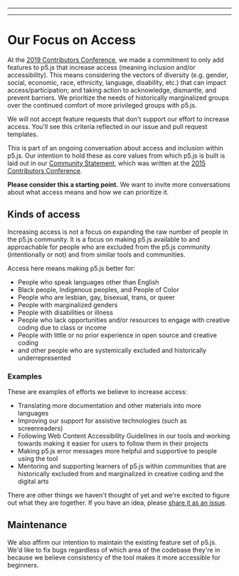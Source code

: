 
---

---
# Our Focus on Access

At the [2019 Contributors Conference](https://p5js.org/community/contributors-conference-2019.html), we made a commitment to only add features to p5.js that increase access (meaning inclusion and/or accessibility). This means considering the vectors of diversity (e.g. gender, social, economic, race, ethnicity, language, disability, etc.) that can impact access/participation; and taking action to acknowledge, dismantle, and prevent barriers. We prioritize the needs of historically marginalized groups over the continued comfort of more privileged groups with p5.js.

We will not accept feature requests that don't support our effort to increase access. You'll see this criteria reflected in our issue and pull request templates.

This is part of an ongoing conversation about access and inclusion within p5.js. Our intention to hold these as core values from which p5.js is built is laid out in our [Community Statement](../CODE_OF_CONDUCT/), which was written at the [2015 Contributors Conference](https://p5js.org/community/contributors-conference-2015.html).

**Please consider this a starting point.** We want to invite more conversations about what access means and how we can prioritize it.

## Kinds of access

Increasing access is not a focus on expanding the raw number of people in the p5.js community. It is a focus on making p5.js available to and approachable for people who are excluded from the p5.js community (intentionally or not) and from similar tools and communities.

Access here means making p5.js better for:

- People who speak languages other than English
- Black people, Indigenous peoples, and People of Color
- People who are lesbian, gay, bisexual, trans, or queer
- People with marginalized genders
- People with disabilities or illness
- People who lack opportunities and/or resources to engage with creative coding due to class or income
- People with little or no prior experience in open source and creative coding
- and other people who are systemically excluded and historically underrepresented

### Examples

These are examples of efforts we believe to increase access:

- Translating more documentation and other materials into more languages
- Improving our support for assistive technologies (such as screenreaders)
- Following Web Content Accessibility Guidelines in our tools and working towards making it easier for users to follow them in their projects
- Making p5.js error messages more helpful and supportive to people using the tool
- Mentoring and supporting learners of p5.js within communities that are historically excluded from and marginalized in creative coding and the digital arts

There are other things we haven't thought of yet and we're excited to figure out what they are together. If you have an idea, please [share it as an issue](https://github.com/processing/p5.js/issues/new/choose).

## Maintenance

We also affirm our intention to maintain the existing feature set of p5.js. We'd like to fix bugs regardless of which area of the codebase they're in because we believe consistency of the tool makes it more accessible for beginners.

  